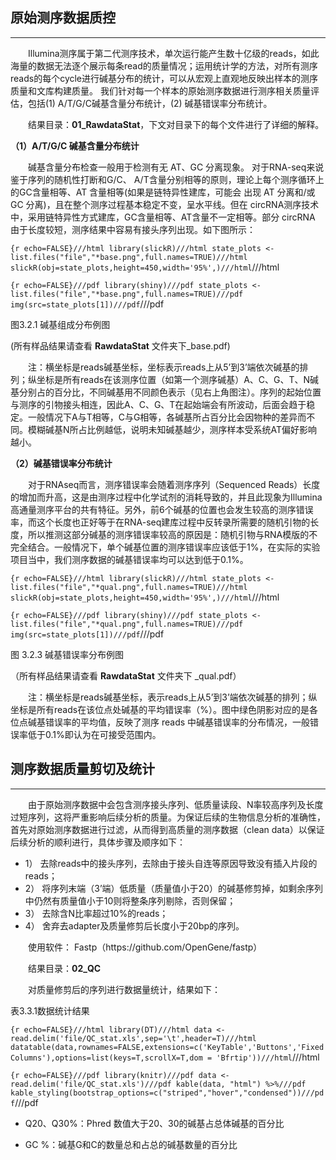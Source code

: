 ## 原始测序数据质控

***

&emsp;&emsp;Illumina测序属于第二代测序技术，单次运行能产生数十亿级的reads，如此海量的数据无法逐个展示每条read的质量情况；运用统计学的方法，对所有测序reads的每个cycle进行碱基分布的统计，可以从宏观上直观地反映出样本的测序质量和文库构建质量。 我们针对每一个样本的原始测序数据进行测序相关质量评估，包括(1) A/T/G/C碱基含量分布统计，(2)  碱基错误率分布统计。

&emsp;&emsp;结果目录：**01_RawdataStat**，下文对目录下的每个文件进行了详细的解释。

**（1）A/T/G/C 碱基含量分布统计**

&emsp;&emsp;碱基含量分布检查一般用于检测有无 AT、GC 分离现象。    对于RNA-seq来说鉴于序列的随机性打断和G/C、 A/T含量分别相等的原则，理论上每个测序循环上的GC含量相等、AT 含量相等(如果是链特异性建库，可能会 出现 AT 分离和/或 GC 分离)，且在整个测序过程基本稳定不变，呈水平线。但在 circRNA测序技术中，采用链特异性方式建库，GC含量相等、AT含量不一定相等。部分 circRNA 由于长度较短，测序结果中容易有接头序列出现。如下图所示：

```{r echo=FALSE}///html
library(slickR)///html
state_plots <- list.files("file","*base.png",full.names=TRUE)///html
slickR(obj=state_plots,height=450,width='95%',)///html
```///html

```{r echo=FALSE}///pdf
library(shiny)///pdf
state_plots <- list.files("file","*base.png",full.names=TRUE)///pdf
img(src=state_plots[1])///pdf
```///pdf

<p class="mark">图3.2.1 碱基组成分布例图</p>

<p class="mark">(所有样品结果请查看  **RawdataStat** 文件夹下_base.pdf)</p>

&emsp;&emsp;注：横坐标是reads碱基坐标，坐标表示reads上从5’到3’端依次碱基的排列；纵坐标是所有reads在该测序位置（如第一个测序碱基）A、C、G、T、N碱基分别占的百分比，不同碱基用不同颜色表示（见右上角图注）。序列的起始位置与测序的引物接头相连，因此A、C、G、T在起始端会有所波动，后面会趋于稳定。一般情况下A与T相等，C与G相等，各碱基所占百分比会因物种的差异而不同。模糊碱基N所占比例越低，说明未知碱基越少，测序样本受系统AT偏好影响越小。

**（2）碱基错误率分布统计**

&emsp;&emsp;对于RNAseq而言，测序错误率会随着测序序列（Sequenced Reads）长度的增加而升高，这是由测序过程中化学试剂的消耗导致的，并且此现象为Illumina高通量测序平台的共有特征。另外，前6个碱基的位置也会发生较高的测序错误率，而这个长度也正好等于在RNA-seq建库过程中反转录所需要的随机引物的长度，所以推测这部分碱基的测序错误率较高的原因是：随机引物与RNA模版的不完全结合。一般情况下，单个碱基位置的测序错误率应该低于1%，在实际的实验项目当中，我们测序数据的碱基错误率均可以达到低于0.1%。

```{r echo=FALSE}///html
library(slickR)///html
state_plots <- list.files("file","*qual.png",full.names=TRUE)///html
slickR(obj=state_plots,height=450,width='95%',)///html
```///html

```{r echo=FALSE}///pdf
library(shiny)///pdf
state_plots <- list.files("file","*qual.png",full.names=TRUE)///pdf
img(src=state_plots[1])///pdf
```///pdf

<p class="mark">图 3.2.3 碱基错误率分布例图</p>

<p class="mark">（所有样品结果请查看 **RawdataStat** 文件夹下 _qual.pdf）</p>

&emsp;&emsp;注：横坐标是reads碱基坐标，表示reads上从5’到3’端依次碱基的排列；纵坐标是所有reads在该位点处碱基的平均错误率（%）。图中绿色阴影对应的是各位点碱基错误率的平均值，反映了测序 reads 中碱基错误率的分布情况，一般错误率低于0.1%即认为在可接受范围内。

## 测序数据质量剪切及统计

***

&emsp;&emsp;由于原始测序数据中会包含测序接头序列、低质量读段、N率较高序列及长度过短序列，这将严重影响后续分析的质量。为保证后续的生物信息分析的准确性，首先对原始测序数据进行过滤，从而得到高质量的测序数据（clean data）以保证后续分析的顺利进行，具体步骤及顺序如下：

- 1） 去除reads中的接头序列，去除由于接头自连等原因导致没有插入片段的reads； 
- 2） 将序列末端（3’端）低质量（质量值小于20）的碱基修剪掉，如剩余序列中仍然有质量值小于10则将整条序列剔除，否则保留；
- 3） 去除含N比率超过10%的reads；
- 4） 舍弃去adapter及质量修剪后长度小于20bp的序列。

&emsp;&emsp;使用软件： Fastp（https://github.com/OpenGene/fastp）

&emsp;&emsp;结果目录：**02_QC**

&emsp;&emsp;对质量修剪后的序列进行数据量统计，结果如下：

<p class="mark">表3.3.1数据统计结果</p>

```{r echo=FALSE}///html
library(DT)///html
data <- read.delim('file/QC_stat.xls',sep='\t',header=T)///html
datatable(data,rownames=FALSE,extensions=c('KeyTable','Buttons','FixedColumns'),options=list(keys=T,scrollX=T,dom = 'Bfrtip'))///html
```///html

```{r echo=FALSE}///pdf
library(knitr)///pdf
data <- read.delim('file/QC_stat.xls')///pdf
kable(data, "html") %>%///pdf
kable_styling(bootstrap_options=c("striped","hover","condensed"))///pdf
```///pdf

- Q20、Q30%：Phred 数值大于20、30的碱基占总体碱基的百分比

- GC %：碱基G和C的数量总和占总的碱基数量的百分比

